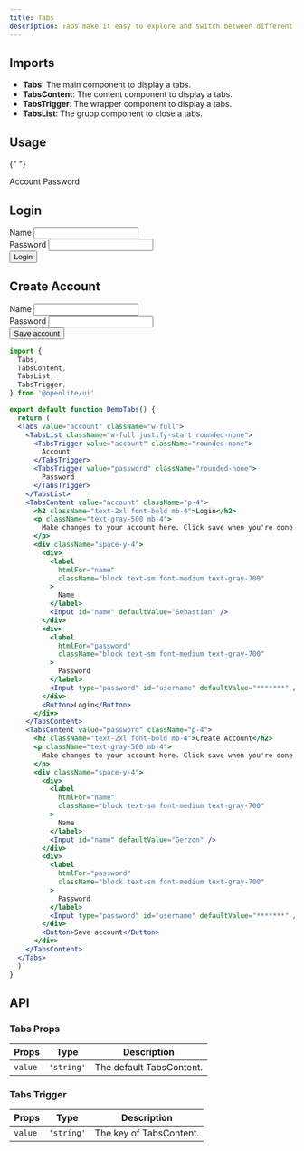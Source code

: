 ```yaml
---
title: Tabs
description: Tabs make it easy to explore and switch between different views or functional aspects of an app or to browse categorized data sets.
---
```


## Imports

- **Tabs**: The main component to display a tabs.
- **TabsContent**: The content component to display a tabs.
- **TabsTrigger**: The wrapper component to display a tabs.
- **TabsList**: The gruop component to close a tabs.

## Usage

{" "}

<TabsUI className="w-full">
  <TabsList className="w-full justify-start rounded-none">
    <TabsTrigger value="account" className="rounded-none">
      Account
    </TabsTrigger>
    <TabsTrigger value="password" className="rounded-none">
      Password
    </TabsTrigger>
  </TabsList>
  <TabsContent value="account" className="p-4">
    <h2 className="text-2xl font-bold mb-4">Login</h2>
    <div className="space-y-4">
      <div>
        <label
          htmlFor="name"
          className="block text-sm font-medium text-gray-700"
        >
          Name
        </label>
        <Input id="name" defaultValue="Sebastian" />
      </div>
      <div>
        <label
          htmlFor="password"
          className="block text-sm font-medium text-gray-700"
        >
          Password
        </label>
        <Input type="password" id="username" defaultValue="*******" />
      </div>
      <Button>Login</Button>
    </div>
  </TabsContent>
  <TabsContent value="password" className="p-4">
    <h2 className="text-2xl font-bold mb-4">Create Account</h2>
    <div className="space-y-4">
      <div>
        <label
          htmlFor="name"
          className="block text-sm font-medium text-gray-700"
        >
          Name
        </label>
        <Input id="name" defaultValue="Gerzon" />
      </div>
      <div>
        <label
          htmlFor="password"
          className="block text-sm font-medium text-gray-700"
        >
          Password
        </label>
        <Input type="password" id="username" defaultValue="*******" />
      </div>
      <Button>Save account</Button>
    </div>
  </TabsContent>
</TabsUI>

```jsx
import {
  Tabs,
  TabsContent,
  TabsList,
  TabsTrigger,
} from '@openlite/ui'

export default function DemoTabs() {
  return (
  <Tabs value="account" className="w-full">
    <TabsList className="w-full justify-start rounded-none">
      <TabsTrigger value="account" className="rounded-none">
        Account
      </TabsTrigger>
      <TabsTrigger value="password" className="rounded-none">
        Password
      </TabsTrigger>
    </TabsList>
    <TabsContent value="account" className="p-4">
      <h2 className="text-2xl font-bold mb-4">Login</h2>
      <p className="text-gray-500 mb-4">
        Make changes to your account here. Click save when you're done.
      </p>
      <div className="space-y-4">
        <div>
          <label
            htmlFor="name"
            className="block text-sm font-medium text-gray-700"
          >
            Name
          </label>
          <Input id="name" defaultValue="Sebastian" />
        </div>
        <div>
          <label
            htmlFor="password"
            className="block text-sm font-medium text-gray-700"
          >
            Password
          </label>
          <Input type="password" id="username" defaultValue="*******" />
        </div>
        <Button>Login</Button>
      </div>
    </TabsContent>
    <TabsContent value="password" className="p-4">
      <h2 className="text-2xl font-bold mb-4">Create Account</h2>
      <p className="text-gray-500 mb-4">
        Make changes to your account here. Click save when you're done.
      </p>
      <div className="space-y-4">
        <div>
          <label
            htmlFor="name"
            className="block text-sm font-medium text-gray-700"
          >
            Name
          </label>
          <Input id="name" defaultValue="Gerzon" />
        </div>
        <div>
          <label
            htmlFor="password"
            className="block text-sm font-medium text-gray-700"
          >
            Password
          </label>
          <Input type="password" id="username" defaultValue="*******" />
        </div>
        <Button>Save account</Button>
      </div>
    </TabsContent>
  </Tabs>
  )
}
```

## API

### Tabs Props

| Props | Type | Description |
| --- | --- | --- |
| `value` | `'string'` | The default TabsContent. |

### Tabs Trigger

| Props | Type | Description |
| --- | --- | --- |
| `value` | `'string'` | The key of TabsContent. |
